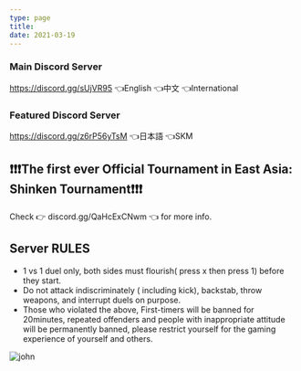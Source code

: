```yaml
---
type: page
title: 
date: 2021-03-19
---
```

### Main Discord Server
https://discord.gg/sUjVR95 👈English 👈中文 👈International

### Featured Discord Server
https://discord.gg/z6rP56yTsM 👈日本語 👈SKM 
## ❗❗❗The first ever Official Tournament in East Asia: Shinken Tournament❗❗❗
Check 👉 discord.gg/QaHcExCNwm 👈 for more info.

## Server RULES
* 1 vs 1 duel only, both sides must flourish( press x then press 1) before they start.
* Do not attack indiscriminately ( including kick), backstab, throw weapons, and interrupt duels on purpose.
* Those who violated the above, First-timers will be banned for 20minutes, repeated offenders and people with inappropriate attitude will be permanently banned, please restrict yourself for the gaming experience of yourself and others.

![john](./images/perma%20ban%201.jpg)
